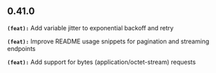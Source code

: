 ## 0.41.0
**`(feat):`** Add variable jitter to exponential backoff and retry

**`(feat):`** Improve README usage snippets for pagination and streaming endpoints

**`(feat):`** Add support for bytes (application/octet-stream) requests

